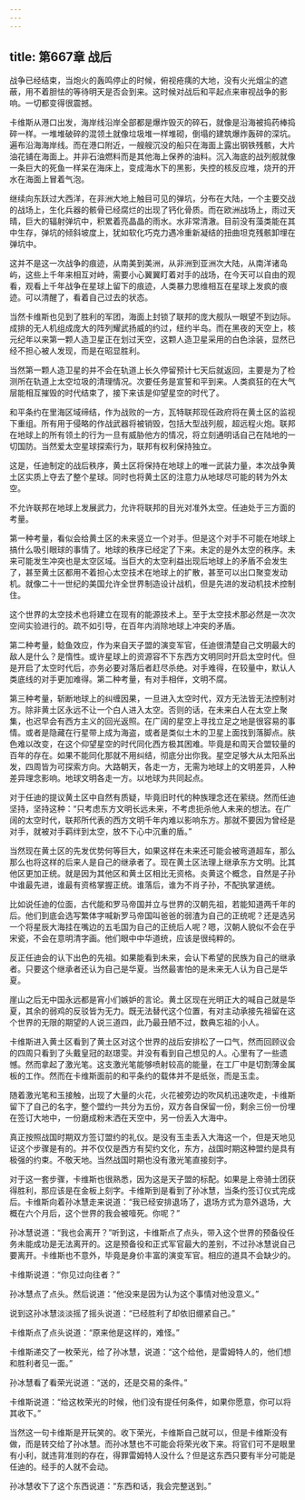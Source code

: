 ```yaml
---
---
---
```

title: 第667章 战后
---



战争已经结束，当炮火的轰鸣停止的时候，俯视疮痍的大地，没有火光烟尘的遮蔽，用不着胆怯的等待明天是否会到来。这时候对战后和平起点来审视战争的影响。一切都变得很震撼。

卡维斯从港口出发，海岸线沿岸全部都是爆炸毁灭的碎石，就像是沿海被捣药棒捣碎一样。一堆堆破碎的混领土就像垃圾堆一样堆砌，倒塌的建筑爆炸轰碎的深坑。遍布沿海海岸线。而在港口附近，一艘艘沉没的船只在海面上露出钢铁残骸，大片油花铺在海面上。并非石油燃料而是其他海上保养的油料。沉入海底的战列舰就像一条巨大的死鱼一样呆在海床上，变成海水下的黑影，失控的核反应堆，烧开的开水在海面上冒着气泡。

继续向东跃过大西洋，在非洲大地上触目可见的弹坑，分布在大陆，一个主要交战的战场上，生化兵器的骸骨已经腐烂的出现了钙化骨质。而在欧洲战场上，雨过天晴，巨大的辐射弹坑中，积累着亮晶晶的雨水。水非常清澈。目前没有藻类能在其中生存，弹坑的倾斜坡度上，犹如软化巧克力遇冷重新凝结的扭曲坦克残骸卸埋在弹坑中。

这并不是这一次战争的痕迹，从南美到美洲，从非洲到亚洲次大陆，从南洋诸岛屿，这些上千年来相互对峙，需要小心翼翼盯着对手的战场，在今天可以自由的观看，观看上千年战争在星球上留下的痕迹，人类暴力思维相互在星球上发疯的痕迹。可以清醒了，看着自己过去的状态。

当然卡维斯也见到了胜利的军团，海面上封锁了联邦的庞大舰队一眼望不到边际。成排的无人机组成庞大的阵列耀武扬威的约过，纽约半岛。而在黑夜的天空上，核元纪年以来第一颗人造卫星正在划过天空，这颗人造卫星采用的白色涂装，显然已经不担心被人发现，而是在昭显胜利。

当然第一颗人造卫星的并不会在轨道上长久停留预计七天后就返回，主要是为了检测所在轨道上太空垃圾的清理情况。次要任务是宣誓和平到来。人类疯狂的在大气层能相互摧毁的时代结束了，接下来该是仰望星空的时代了。

和平条约在里海区域缔结，作为战败的一方，瓦特联邦现任政府将在黄土区的监视下重组。所有用于侵略的作战武器将被销毁，包括大型战列舰，超远程火炮。联邦在地球上的所有领土的行为一旦有威胁他方的情况，将立刻通明话自己在陆地的一切国防。当然爱太空星球探索行为，联邦有权利保持独立。

这是，任迪制定的战后秩序，黄土区将保持在地球上的唯一武装力量，本次战争黄土区实质上夺去了整个星球。同时也将黄土区的注意力从地球尽可能的转为外太空。

不允许联邦在地球上发展武力，允许将联邦的目光对准外太空。任迪处于三方面的考量。

第一种考量，看似会给黄土区的未来竖立一个对手。但是这个对手不可能在地球上搞什么吸引眼球的事情了。地球的秩序已经定了下来。未定的是外太空的秩序。未来可能发生冲突也是太空区域。当巨大的太空利益出现后地球上的矛盾不会发生了，甚至黄土区都用不着担心太空技术在地球上的扩散，甚至可以出口聚变发动机。就像二十一世纪的美国允许全世界制造设计战机，但是先进的发动机技术控制住。

这个世界的太空技术也将建立在现有的能源技术上。至于太空技术那必然是一次次空间实验进行的。疏不如引导，在百年内消除地球上冲突的矛盾。

第二种考量，鲶鱼效应，作为来自天子盟的演变军官，任迪很清楚自己文明最大的敌人是什么？是惰性。或许星球上的资源容不下东西方文明同时开启太空时代。但是开启了太空时代后，亦务必要对落后者赶尽杀绝。对手难得，在较量中，默认人类底线的对手更加难得。第二种考量，有对手相伴，文明不腐。

第三种考量，斩断地球上的纠缠因果，一旦进入太空时代，双方无法皆无法控制对方。除非黄土区永远不让一个白人进入太空。否则的话，在未来白人在太空上聚集，也迟早会有西方主义的回光返照。在广阔的星空上寻找立足之地是很容易的事情。或者是隐藏在行星带上成为海盗，或者是类似土木的卫星上面找到落脚点。肤色难以改变，在这个仰望星空的时代同化西方极其困难。毕竟是和周天合盟较量的百年的存在。如果不能同化那就不用纠结，彻底分出你我。星空足够大从太阳系出发，四周皆为可探索方向。大路朝天，各走一方，无需为地球上的文明差异，人种差异理念影响。地球文明各走一方。以地球为共同起点。

对于任迪的提议黄土区中自然有质疑，毕竟旧时代的种族理念还在萦绕。然而任迪坚持，坚持这种：“只考虑东方文明长远未来，不考虑扼杀他人未来的想法。在广阔的太空时代，联邦所代表的西方文明千年内难以影响东方。那就不要因为曾经是对手，就被对手羁绊到太空，放不下心中沉重的盾。”

当然现在黄土区的先发优势何等巨大，如果这样在未来还可能会被弯道超车，那么那么也将这样的后来人是自己的继承者了。现在黄土区法理上继承东方文明。比其他区更加正统。就是因为其他区和黄土区相比无资格。炎黄这个概念，自然是子孙中谁最先进，谁最有资格掌握正统。谁落后，谁为不肖子孙，不配执掌道统。

比如说任迪的位面，古代能和罗马帝国并立与世界的汉朝先祖，若能知道两千年的后。他们到底会选写繁体字喊新罗马帝国叫爸爸的弱渣为自己的正统呢？还是选另一个将星辰大海挂在嘴边的五毛国为自己的正统后人呢？嗯，汉朝人貌似不会在乎宋瓷，不会在意明清字画。他们眼中中华道统，应该是很纯粹的。

反正任迪会的认下出色的先祖。如果能看到未来，会认下希望的民族为自己的继承者。只要这个继承者还认为自己是华夏。当然最害怕的是未来无人认为自己是华夏。

崖山之后无中国永远都是宵小们嫉妒的言论。黄土区现在光明正大的喊自己就是华夏，其余的弱鸡的反驳皆为无力。既无法替代这个位置，有对主动承接先祖留在这个世界的无限的期望的人说三道四，此乃最丑陋不过，数典忘祖的小人。

卡维斯进入黄土区看到了黄土区对这个世界的战后安排松了一口气，然而回顾议会的四周只看到了头戴皇冠的赵璟雯。并没有看到自己想见的人。心里有了一些遗憾。然而拿起了激光笔。这支激光笔能够喷射较高的能量，在工厂中是切割薄金属板的工作。然而在卡维斯面前的和平条约的载体并不是纸张，而是玉圭。

随着激光笔和玉接触，出现了大量的火花，火花被旁边的吹风机迅速吹走，卡维斯留下了自己的名字，整个盟约一共分为五份，双方各自保留一份，剩余三份一份埋在签订大地中，一份磨成粉末洒在天空中，另一份丢入大海中。

真正按照战国时期双方签订盟约的礼仪。是没有玉圭丢入大海这一个，但是天地见证这个步骤是有的。并不仅仅是西方有契约文化，东方，战国时期这种盟约是具有极强的约束。不敬天地。当然战国时期也没有激光笔直接刻字。

对于这一套步骤，卡维斯也很熟悉，因为这是天子盟的标配。如果是上帝骑士团获得胜利，那应该是在金板上刻字。卡维斯到是看到了孙冰慧，当条约签订仪式完成后。卡维斯向着孙冰慧走来说道：“我已经安排退场了，退场方式为意外退场，大概在六个月后，这个世界的我会被噎死。你呢？”

孙冰慧说道：“我也会离开？”听到这，卡维斯点了点头，带入这个世界的预备役任务未能成功是无法离开的。这是预备役和正式军官最大的差别，不过孙冰慧说自己要离开。卡维斯也不意外，毕竟是身价丰富的演变军官。相应的道具不会缺少的。

卡维斯说道：“你见过向往者？”

孙冰慧点了点头。然后说道：“他没来是因为认为这个事情对他没意义。”

说到这孙冰慧淡淡摇了摇头说道：“已经胜利了却依旧绷紧自己。”

卡维斯点了点头说道：“原来他是这样的，难怪。”

卡维斯递交了一枚荣光，给了孙冰慧，说道：“这个给他，是雷姆特人的，他们想和胜利者见一面。”

孙冰慧看了看荣光说道：“送的，还是交易的条件。”

卡维斯说道：“给这枚荣光的时候，他们没有提任何条件，如果你愿意，你可以将其收下。”

当然这一句卡维斯是开玩笑的。收下荣光，卡维斯自己就可以，但是卡维斯没有做，而是转交给了孙冰慧。而孙冰慧也不可能会将荣光收下来。将官们可不是眼里有小利，就违背准则的存在，得罪雷姆特人没什么？但是这东西只要有半分可能是任迪的。经手的人就不会动。

孙冰慧收下了这个东西说道：“东西和话，我会完整送到。”